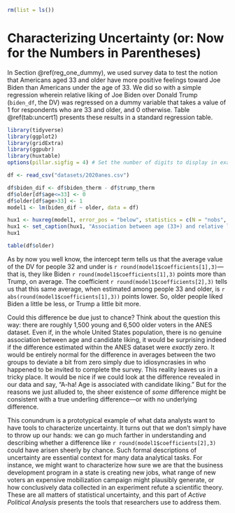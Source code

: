 ```r
rm(list = ls())
```

# Characterizing Uncertainty (or: Now for the Numbers in Parentheses) {#uncertainty_intro}

In Section \@ref(reg_one_dummy), we used survey data to test the notion that Americans aged 33 and older have more positive feelings toward Joe Biden than Americans under the age of 33. We did so with a simple regression wherein relative liking of Joe Biden over Donald Trump (`biden_df`, the DV) was regressed on a dummy variable that takes a value of 1 for respondents who are 33 and older, and 0 otherwise. Table \@ref(tab:uncert1) presents these results in a standard regression table.

``` r
library(tidyverse)
library(ggplot2)
library(gridExtra)
library(ggpubr)
library(huxtable)
options(pillar.sigfig = 4) # Set the number of digits to display in examples.

df <- read_csv("datasets/2020anes.csv")

df$biden_dif <- df$biden_therm - df$trump_therm
df$older[df$age<=33] <- 0
df$older[df$age>33] <- 1
model1 <- lm(biden_dif ~ older, data = df)

hux1 <- huxreg(model1, error_pos = "below", statistics = c(N = "nobs", R2 = "r.squared"))
hux1 <- set_caption(hux1, "Association between age (33+) and relative liking of Biden and Trump.")
hux1

table(df$older)
```

As by now you well know, the intercept term tells us that the average value of the DV for people 32 and under is `r round(model1$coefficients[1],3)`---that is, they like Biden `r round(model1$coefficients[1],3)` points more than Trump, on average. The coefficient `r round(model1$coefficients[2],3)` tells us that this same average, when estimated among people 33 and older, is `r abs(round(model1$coefficients[1],3))` points lower. So, older people liked Biden a little be less, or Trump a little bit more.

Could this difference be due just to chance? Think about the question this way: there are roughly 1,500 young and 6,500 older voters in the ANES dataset. Even if, in the whole United States population, there is no genuine association between age and candidate liking, it would be surprising indeed if the difference estimated within the ANES dataset were _exactly_ zero. It would be entirely normal for the difference in averages between the two groups to deviate a bit from zero simply due to idiosyncrasies in who happened to be invited to complete the survey. This reality leaves us in a tricky place. It would be nice if we could look at the difference revealed in our data and say, "A-ha! Age is associated with candidate liking." But for the reasons we just alluded to, the sheer existence of _some_ difference might be consistent with a true underling difference---or with no underlying difference.

This conundrum is a prototypical example of what data analysts want to have tools to characterize uncertainty. It turns out that we don't simply have to throw up our hands: we can go much farther in understanding and describing whether a difference like `r round(model1$coefficients[2],3)` could have arisen sheerly by chance. Such formal descriptions of uncertainty are essential context for many data analytical tasks. For instance, we might want to characterize how sure we are that the business development program in a state is creating new jobs, what range of new voters an expensive mobilization campaign might plausibly generate, or how conclusively data collected in an experiment refute a scientific theory. These are all matters of statistical uncertainty, and this part of _Active Political Analysis_ presents the tools that researchers use to address them.


